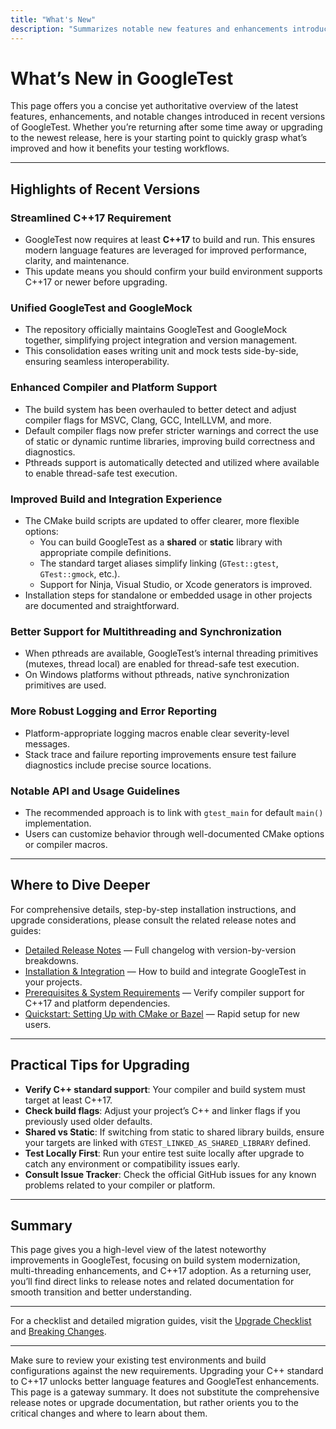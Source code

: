 ```yaml
---
title: "What's New"
description: "Summarizes notable new features and enhancements introduced in recent versions, with direct links to detailed release notes. Ideal for returning users eager to discover major improvements at a glance."
---
```


# What’s New in GoogleTest

This page offers you a concise yet authoritative overview of the latest features, enhancements, and notable changes introduced in recent versions of GoogleTest. Whether you’re returning after some time away or upgrading to the newest release, here is your starting point to quickly grasp what’s improved and how it benefits your testing workflows.

---

## Highlights of Recent Versions

### Streamlined C++17 Requirement
- GoogleTest now requires at least **C++17** to build and run. This ensures modern language features are leveraged for improved performance, clarity, and maintenance.
- This update means you should confirm your build environment supports C++17 or newer before upgrading.

### Unified GoogleTest and GoogleMock
- The repository officially maintains GoogleTest and GoogleMock together, simplifying project integration and version management.
- This consolidation eases writing unit and mock tests side-by-side, ensuring seamless interoperability.

### Enhanced Compiler and Platform Support
- The build system has been overhauled to better detect and adjust compiler flags for MSVC, Clang, GCC, IntelLLVM, and more.
- Default compiler flags now prefer stricter warnings and correct the use of static or dynamic runtime libraries, improving build correctness and diagnostics.
- Pthreads support is automatically detected and utilized where available to enable thread-safe test execution.

### Improved Build and Integration Experience
- The CMake build scripts are updated to offer clearer, more flexible options:
  - You can build GoogleTest as a **shared** or **static** library with appropriate compile definitions.
  - The standard target aliases simplify linking (`GTest::gtest`, `GTest::gmock`, etc.).
  - Support for Ninja, Visual Studio, or Xcode generators is improved.
- Installation steps for standalone or embedded usage in other projects are documented and straightforward.

### Better Support for Multithreading and Synchronization
- When pthreads are available, GoogleTest’s internal threading primitives (mutexes, thread local) are enabled for thread-safe test execution.
- On Windows platforms without pthreads, native synchronization primitives are used.

### More Robust Logging and Error Reporting
- Platform-appropriate logging macros enable clear severity-level messages.
- Stack trace and failure reporting improvements ensure test failure diagnostics include precise source locations.

### Notable API and Usage Guidelines
- The recommended approach is to link with `gtest_main` for default `main()` implementation.
- Users can customize behavior through well-documented CMake options or compiler macros.

---

## Where to Dive Deeper

For comprehensive details, step-by-step installation instructions, and upgrade considerations, please consult the related release notes and guides:

- [Detailed Release Notes](https://github.com/google/googletest/releases) — Full changelog with version-by-version breakdowns.
- [Installation & Integration](../getting-started/environment-installation/installation-integration) — How to build and integrate GoogleTest in your projects.
- [Prerequisites & System Requirements](../getting-started/environment-installation/prerequisites-requirements) — Verify compiler support for C++17 and platform dependencies.
- [Quickstart: Setting Up with CMake or Bazel](../guides/getting-started/quickstart-cmake-bazel) — Rapid setup for new users.

---

## Practical Tips for Upgrading

- **Verify C++ standard support**: Your compiler and build system must target at least C++17.
- **Check build flags**: Adjust your project’s C++ and linker flags if you previously used older defaults.
- **Shared vs Static**: If switching from static to shared library builds, ensure your targets are linked with `GTEST_LINKED_AS_SHARED_LIBRARY` defined.
- **Test Locally First**: Run your entire test suite locally after upgrade to catch any environment or compatibility issues early.
- **Consult Issue Tracker**: Check the official GitHub issues for any known problems related to your compiler or platform.

---

## Summary
This page gives you a high-level view of the latest noteworthy improvements in GoogleTest, focusing on build system modernization, multi-threading enhancements, and C++17 adoption. As a returning user, you’ll find direct links to release notes and related documentation for smooth transition and better understanding.

---

For a checklist and detailed migration guides, visit the [Upgrade Checklist](../upgrade-support/upgrade-checklist) and [Breaking Changes](../breaking-changes-and-migrations/breaking-changes).


---

<Callout title="Tip" type="info">
Make sure to review your existing test environments and build configurations against the new requirements. Upgrading your C++ standard to C++17 unlocks better language features and GoogleTest enhancements.
</Callout>

<Callout title="Note" type="note">
This page is a gateway summary. It does not substitute the comprehensive release notes or upgrade documentation, but rather orients you to the critical changes and where to learn about them.
</Callout>